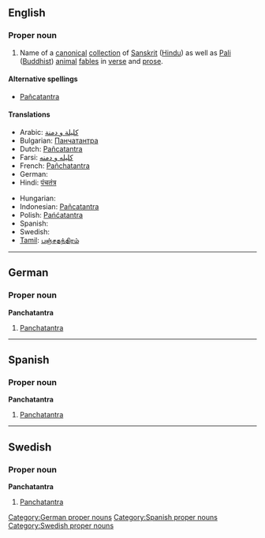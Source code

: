 ==English==

===Proper noun===
{{wikipedia}}
{{en-proper noun}}
# Name of a [[canonical]] [[collection]] of [[Sanskrit]] ([[Hindu]]) as well as [[Pali]] ([[Buddhist]]) [[animal]] [[fable]]s in [[verse]] and [[prose]].

====Alternative spellings====
* [[Pañcatantra]]

====Translations====
{{trans-top|a collection of Sanskrit and Pali animal fables in verse and prose}}
* Arabic: [[كليلة و دمنة]]
* Bulgarian: [[Панчатантра]]
* Dutch: [[Pañcatantra]]
* Farsi: [[کلیله و دمنه]]
* French: [[Pañchatantra]]
* German: {{t-|de|Panchatantra}}
* Hindi: [[पंचतंत्र]]
{{trans-mid}}
* Hungarian: {{t|hu|Pancsatantra}}
* Indonesian: [[Pañcatantra]]
* Polish: [[Pańćatantra]]
* Spanish: {{t-|es|Panchatantra}}
* Swedish: {{t-|sv|Panchatantra}}
* [[Tamil]]: [[பஞ்சதந்திரம்]]
{{trans-bottom}}

----

==German==

===Proper noun===
'''Panchatantra'''
# [[Panchatantra#English|Panchatantra]]

[[Category:German proper nouns]]

----

==Spanish==

===Proper noun===
'''Panchatantra'''
# [[Panchatantra#English|Panchatantra]]

[[Category:Spanish proper nouns]]

----

==Swedish==

===Proper noun===
'''Panchatantra'''
# [[Panchatantra#English|Panchatantra]]

[[Category:Swedish proper nouns]]